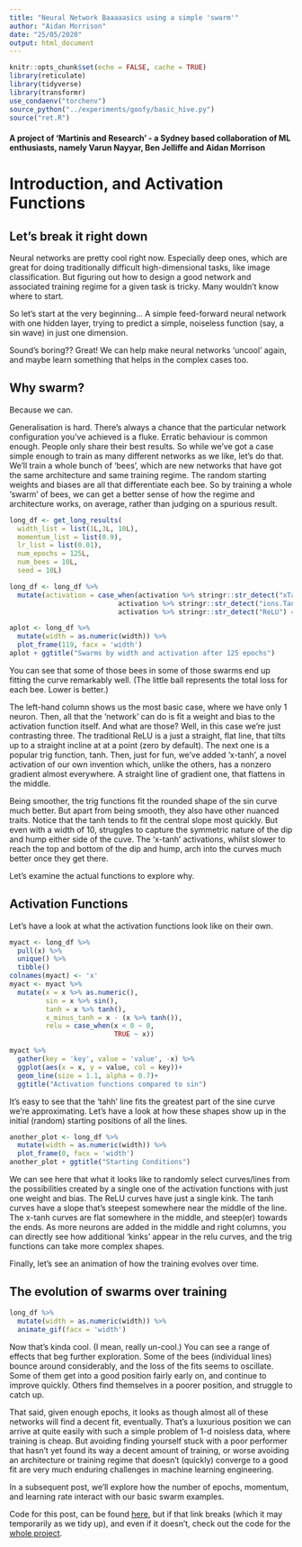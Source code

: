 ```yaml
---
title: "Neural Network Baaaaasics using a simple 'swarm'"
author: "Aidan Morrison"
date: "25/05/2020"
output: html_document
---
```


```r
knitr::opts_chunk$set(echo = FALSE, cache = TRUE)
library(reticulate)
library(tidyverse)
library(transformr)
use_condaenv("torchenv")
source_python("../experiments/goofy/basic_hive.py")
source("ret.R")
```

#### A project of 'Martinis and Research' - a Sydney based collaboration of ML enthusiasts, namely Varun Nayyar, Ben Jelliffe and Aidan Morrison

# Introduction, and Activation Functions

## Let's break it right down

Neural networks are pretty cool right now.  Especially deep ones, which are great for doing traditionally difficult high-dimensional tasks, like image classification.  But figuring out how to design a good network and associated training regime for a given task is tricky.  Many wouldn't know where to start.

So let's start at the very beginning... A simple feed-forward neural network with one hidden layer, trying to predict a simple, noiseless function (say, a sin wave) in just one dimension.  

Sound's boring?? Great! We can help make neural networks 'uncool' again, and maybe learn something that helps in the complex cases too.

## Why swarm?

Because we can. 

Generalisation is hard. There's always a chance that the particular network configuration you've achieved is a fluke. Erratic behaviour is common enough. People only share their best results. So while we've got a case simple enough to train as many different networks as we like, let's do that. We'll train a whole bunch of 'bees', which are new networks that have got the same architecture and same training regime.  The random starting weights and biases are all that differentiate each bee. So by training a whole 'swarm' of bees, we can get a better sense of how the regime and architecture works, on average, rather than judging on a spurious result. 


```r
long_df <- get_long_results(
  width_list = list(1L,3L, 10L),
  momentum_list = list(0.9),
  lr_list = list(0.01),
  num_epochs = 125L,
  num_bees = 10L,
  seed = 10L)

long_df <- long_df %>% 
  mutate(activation = case_when(activation %>% stringr::str_detect("xTan") == TRUE~"x - tanh",
                           activation %>% stringr::str_detect("ions.Tan") == TRUE ~ "tanh",
                           activation %>% stringr::str_detect("ReLU") == TRUE ~ "ReLU"))

aplot <- long_df %>%
  mutate(width = as.numeric(width)) %>% 
  plot_frame(119, facx = 'width')
aplot + ggtitle("Swarms by width and activation after 125 epochs")

```



You can see that some of those bees in some of those swarms end up fitting the curve remarkably well. (The little ball represents the total loss for each bee.  Lower is better.)

The left-hand column shows us the most basic case, where we have only 1 neuron. Then, all that the 'network' can do is fit a weight and bias to the activation function itself. And what are those?  Well, in this case we're just contrasting three. The traditional ReLU is a just a straight, flat line, that tilts up to a straight incline at at a point (zero by default).  The next one is a popular trig function, tanh. Then, just for fun, we've added 'x-tanh', a novel activation of our own invention which, unlike the others, has a nonzero gradient almost everywhere. A straight line of gradient one, that flattens in the middle.

Being smoother, the trig functions fit the rounded shape of the sin curve much better. But apart from being smooth, they also have other nuanced traits. Notice that the tanh tends to fit the central slope most quickly.  But even with a width of 10, struggles to capture the symmetric nature of the dip and hump either side of the cuve. The 'x-tanh' activations, whilst slower to reach the top and bottom of the dip and hump, arch into the curves much better once they get there. 

Let's examine the actual functions to explore why.

## Activation Functions

Let's have a look at what the activation functions look like on their own. 

```r
myact <- long_df %>%
  pull(x) %>%
  unique() %>%
  tibble()
colnames(myact) <- 'x'
myact <- myact %>%
  mutate(x = x %>% as.numeric(),
         sin = x %>% sin(),
         tanh = x %>% tanh(),
         x_minus_tanh = x - (x %>% tanh()),
         relu = case_when(x < 0 ~ 0,
                          TRUE ~ x))

myact %>%
  gather(key = 'key', value = 'value', -x) %>%
  ggplot(aes(x = x, y = value, col = key))+
  geom_line(size = 1.1, alpha = 0.7)+
  ggtitle("Activation functions compared to sin")

```

It's easy to see that the 'tahh' line fits the greatest part of the sine curve we're approximating. Let's have a look at how these shapes show up in the initial (random) starting positions of all the lines.

```r
another_plot <- long_df %>%
  mutate(width = as.numeric(width)) %>% 
  plot_frame(0, facx = 'width')
another_plot + ggtitle("Starting Conditions")

```

We can see here that what it looks like to randomly select curves/lines from the possibilities created by a single one of the activation functions with just one weight and bias.  The ReLU curves have just a single kink. The tanh curves have a slope that's steepest somewhere near the middle of the line.  The x-tanh curves are flat somewhere in the middle, and steep(er) towards the ends.  As more neurons are added in the middle and right columns, you can directly see how additional 'kinks' appear in the relu curves, and the trig functions can take more complex shapes. 

Finally, let's see an animation of how the training evolves over time.

## The evolution of swarms over training

```r
long_df %>% 
  mutate(width = as.numeric(width)) %>% 
  animate_gif(facx = 'width')
```

Now that's kinda cool. (I mean, really un-cool.) You can see a range of effects that beg further exploration.  Some of the bees (individual lines) bounce around considerably, and the loss of the fits seems to oscillate.  Some of them get into a good position fairly early on, and continue to improve quickly.  Others find themselves in a poorer position, and struggle to catch up. 

That said, given enough epochs, it looks as though almost all of these networks will find a decent fit, eventually.  That's a luxurious position we can arrive at quite easily with such a simple problem of 1-d noisless data, where training is cheap.  But avoiding finding yourself stuck with a poor performer that hasn't yet found its way a decent amount of training, or worse avoiding an architecture or training regime that doesn't (quickly) converge to a good fit are very much enduring challenges in machine learning engineering. 

In a subsequent post, we'll explore how the number of epochs, momentum, and learning rate interact with our basic swarm examples.

Code for this post, can be found [here](https://github.com/nayyarv/bayesnets/tree/aidan/exp/rstuff), but if that link breaks (which it may temporarily as we tidy up), and even if it doesn't, check out the code for the [whole project](https://github.com/nayyarv/bayesnets). 
